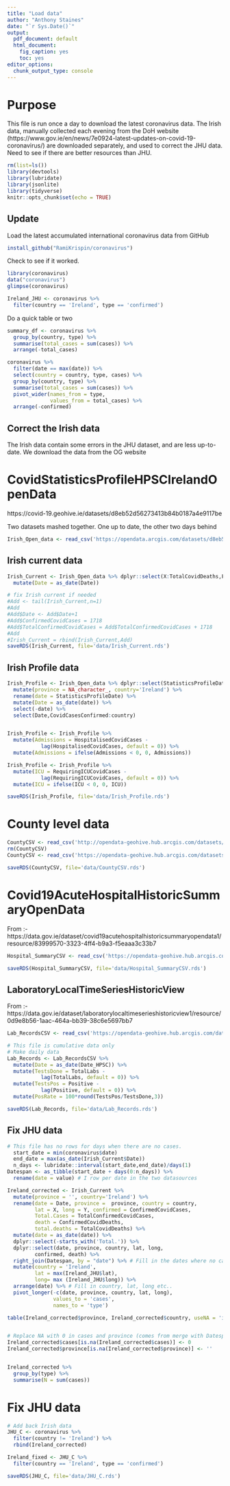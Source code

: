 ```yaml
---
title: "Load data"
author: "Anthony Staines"
date: "`r Sys.Date()`"
output:
  pdf_document: default
  html_document: 
    fig_caption: yes
    toc: yes
editor_options:
  chunk_output_type: console
---
```


# Purpose
This file is run once a day to download the latest coronavirus data. The Irish data, manually collected each evening from the DoH website (https://www.gov.ie/en/news/7e0924-latest-updates-on-covid-19-coronavirus/) are downloaded separately, and used to correct the JHU data. Need to see if there are better resources than JHU.

```r
rm(list=ls())
library(devtools)
library(lubridate)
library(jsonlite)
library(tidyverse)
knitr::opts_chunk$set(echo = TRUE)
```

## Update
Load the latest accumulated international coronavirus data from GitHub

```r
install_github("RamiKrispin/coronavirus")

```

Check to see if it worked.

```r
library(coronavirus)
data("coronavirus")
glimpse(coronavirus)

Ireland_JHU <- coronavirus %>%
  filter(country == 'Ireland', type == 'confirmed') 

```

Do a quick table or two

```r
summary_df <- coronavirus %>%
  group_by(country, type) %>%
  summarise(total_cases = sum(cases)) %>%
  arrange(-total_cases)

coronavirus %>% 
  filter(date == max(date)) %>%
  select(country = country, type, cases) %>%
  group_by(country, type) %>%
  summarise(total_cases = sum(cases)) %>%
  pivot_wider(names_from = type,
              values_from = total_cases) %>%
  arrange(-confirmed)
```

## Correct the Irish data

The Irish data contain some errors in the JHU dataset, and are less up-to-date. We download the data from the OG website

# CovidStatisticsProfileHPSCIrelandOpenData
https://covid-19.geohive.ie/datasets/d8eb52d56273413b84b0187a4e9117be

Two datasets mashed together. One up to date, the other two days behind

```r
Irish_Open_data <- read_csv('https://opendata.arcgis.com/datasets/d8eb52d56273413b84b0187a4e9117be_0.csv')
```

## Irish current data

```r
Irish_Current <- Irish_Open_data %>% dplyr::select(X:TotalCovidDeaths,FID) %>%
  mutate(Date = as_date(Date))

# fix Irish current if needed
#Add <- tail(Irish_Current,n=1)
#Add
#Add$Date <- Add$Date+1
#Add$ConfirmedCovidCases = 1718
#Add$TotalConfirmedCovidCases = Add$TotalConfirmedCovidCases + 1718
#Add
#Irish_Current = rbind(Irish_Current,Add)
saveRDS(Irish_Current, file='data/Irish_Current.rds')

```

## Irish Profile data

```r
Irish_Profile <- Irish_Open_data %>% dplyr::select(StatisticsProfileDate:FID) %>%
  mutate(province = NA_character_, country='Ireland') %>%
  rename(date = StatisticsProfileDate) %>%
  mutate(Date = as_date(date)) %>%
  select(-date) %>%
  select(Date,CovidCasesConfirmed:country)


Irish_Profile <- Irish_Profile %>%
  mutate(Admissions = HospitalisedCovidCases -
           lag(HospitalisedCovidCases, default = 0)) %>%
  mutate(Admissions = ifelse(Admissions < 0, 0, Admissions))

Irish_Profile <- Irish_Profile %>%
  mutate(ICU = RequiringICUCovidCases -
           lag(RequiringICUCovidCases, default = 0)) %>%
  mutate(ICU = ifelse(ICU < 0, 0, ICU))

saveRDS(Irish_Profile, file='data/Irish_Profile.rds')
```

# County level data

```r
CountyCSV <- read_csv('http://opendata-geohive.hub.arcgis.com/datasets/d9be85b30d7748b5b7c09450b8aede63_0.csv?outSR={%22latestWkid%22:3857,%22wkid%22:102100}')
rm(CountyCSV)
CountyCSV <- read_csv('https://opendata-geohive.hub.arcgis.com/datasets/d9be85b30d7748b5b7c09450b8aede63_0.csv')

saveRDS(CountyCSV, file='data/CountyCSV.rds')
```

# Covid19AcuteHospitalHistoricSummaryOpenData 

From :- https://data.gov.ie/dataset/covid19acutehospitalhistoricsummaryopendata1/resource/83999570-3323-4ff4-b9a3-f5eaaa3c33b7

```r
Hospital_SummaryCSV <- read_csv('https://opendata-geohive.hub.arcgis.com/datasets/fe9bb23592ec4142a4f4c2c9bd32f749_0.csv?outSR=%7B%22latestWkid%22%3A4326%2C%22wkid%22%3A4326%7D')

saveRDS(Hospital_SummaryCSV, file='data/Hospital_SummaryCSV.rds')
```

## LaboratoryLocalTimeSeriesHistoricView

From :- https://data.gov.ie/dataset/laboratorylocaltimeserieshistoricview1/resource/0d9e8b56-1aac-464a-bb39-38c6e5697bb7

```r
Lab_RecordsCSV <- read_csv('https://opendata-geohive.hub.arcgis.com/datasets/f6d6332820ca466999dbd852f6ad4d5a_0.csv?outSR=%7B%22latestWkid%22%3A3857%2C%22wkid%22%3A102100%7D')

# This file is cumulative data only
# Make daily data
Lab_Records <- Lab_RecordsCSV %>%
  mutate(Date = as_date(Date_HPSC)) %>%
  mutate(TestsDone = TotalLabs -
           lag(TotalLabs, default = 0)) %>%
  mutate(TestsPos = Positive -
           lag(Positive, default = 0)) %>%
  mutate(PosRate = 100*round(TestsPos/TestsDone,3))

saveRDS(Lab_Records, file='data/Lab_Records.rds')

```

## Fix JHU data
```r

# This file has no rows for days when there are no cases.
  start_date = min(coronavirus$date)
  end_date = max(as_date(Irish_Current$Date))
  n_days <- lubridate::interval(start_date,end_date)/days(1)
Datespan <- as_tibble(start_date + days(0:n_days)) %>%
  rename(date = value) # I row per date in the two datasources

Ireland_corrected <- Irish_Current %>%
  mutate(province = '', country='Ireland') %>%
  rename(date = Date, province =  province, country = country,
         lat = X, long = Y, confirmed = ConfirmedCovidCases,
         Total.Cases = TotalConfirmedCovidCases,
         death = ConfirmedCovidDeaths,
         total.deaths = TotalCovidDeaths) %>%
  mutate(date = as_date(date)) %>%
  dplyr::select(-starts_with('Total.')) %>%
  dplyr::select(date, province, country, lat, long,
         confirmed, death) %>%
  right_join(Datespan, by = "date") %>% # Fill in the dates where no cases occurred in Ireland
  mutate(country = 'Ireland',
         lat = max(Ireland_JHU$lat),
         long= max (Ireland_JHU$long)) %>%
  arrange(date) %>% # Fill in country, lat, long etc..
  pivot_longer(-c(date, province, country, lat, long),
               values_to = 'cases',
               names_to = 'type')

table(Ireland_corrected$province, Ireland_corrected$country, useNA = 'ifany')


# Replace NA with 0 in cases and province (comes from merge with Datespan)
Ireland_corrected$cases[is.na(Ireland_corrected$cases)] <- 0
Ireland_corrected$province[is.na(Ireland_corrected$province)] <- ''


Ireland_corrected %>%
  group_by(type) %>%
  summarise(N = sum(cases))
```

# Fix JHU data

```r
# Add back Irish data
JHU_C <- coronavirus %>%
  filter(country != 'Ireland') %>%
  rbind(Ireland_corrected)

Ireland_fixed <- JHU_C %>%
  filter(country == 'Ireland', type == 'confirmed')

saveRDS(JHU_C, file='data/JHU_C.rds')

```

